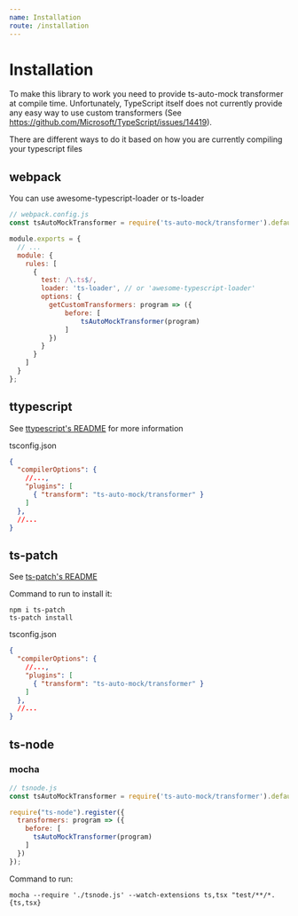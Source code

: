 ```yaml
---
name: Installation
route: /installation
---
```



# Installation

To make this library to work you need to provide ts-auto-mock transformer at compile time.
Unfortunately, TypeScript itself does not currently provide any easy way to use custom transformers
(See https://github.com/Microsoft/TypeScript/issues/14419).

There are different ways to do it based on how you are currently compiling your typescript files

## webpack

You can use awesome-typescript-loader or ts-loader

```js
// webpack.config.js
const tsAutoMockTransformer = require('ts-auto-mock/transformer').default;

module.exports = {
  // ...
  module: {
    rules: [
      {
        test: /\.ts$/,
        loader: 'ts-loader', // or 'awesome-typescript-loader'
        options: {
          getCustomTransformers: program => ({
              before: [
                  tsAutoMockTransformer(program)
              ]
          })
        }
      }
    ]
  }
};
```

## ttypescript
See [ttypescript's README](https://github.com/cevek/ttypescript/blob/master/README.md) for more information

tsconfig.json
```json
{
  "compilerOptions": {
    //...,
    "plugins": [
      { "transform": "ts-auto-mock/transformer" }
    ]
  },
  //...
}
```


## ts-patch
See [ts-patch's README](https://github.com/nonara/ts-patch/blob/master/README.md)

Command to run to install it:

```
npm i ts-patch
ts-patch install
```

tsconfig.json

```json
{
  "compilerOptions": {
    //...,
    "plugins": [
      { "transform": "ts-auto-mock/transformer" }
    ]
  },
  //...
}
```

## ts-node
### mocha
```js
// tsnode.js
const tsAutoMockTransformer = require('ts-auto-mock/transformer').default;

require("ts-node").register({
  transformers: program => ({
    before: [
      tsAutoMockTransformer(program)
    ]
  })
});
```

Command to run:

```
mocha --require './tsnode.js' --watch-extensions ts,tsx "test/**/*.{ts,tsx}
```
